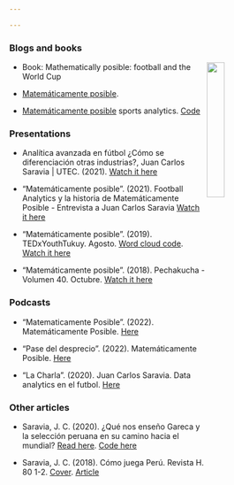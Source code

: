 ```yaml
---

---
```


### **Blogs and books**
[<img src="MAT_POSIBLE_General.png" style="width:25%; margin-right: 20px" align="right">](MAT_POSIBLE_General.png)

- Book: Mathematically posible: football and the World Cup

- [Matemáticamente posible](https://matematicamenteposible.net). 

- [Matemáticamente posible](https://www.facebook.com/matematicamenteposible/) sports analytics. [Code](https://github.com/jsaraviadrago/Mate-posible)


### **Presentations** 

- Analítica avanzada en fútbol ¿Cómo se diferenciación otras industrias?, Juan Carlos Saravia | UTEC. (2021). [Watch it here](https://www.youtube.com/watch?v=POkbGIYscC8&t=1208s) 


- "Matemáticamente posible". (2021). Football Analytics y la historia de Matemáticamente Posible - Entrevista a Juan Carlos Saravia [Watch it here](https://www.youtube.com/watch?v=GpGgB3Ki5FQ) 

- "Matemáticamente posible". (2019). TEDxYouthTukuy. Agosto. [Word cloud code](https://github.com/jsaraviadrago/Mate-posible). [Watch it here](https://www.youtube.com/watch?v=w2bFtUVihrs)

- "Matemáticamente posible". (2018). Pechakucha - Volumen 40. Octubre. [Watch it here](https://www.youtube.com/watch?v=kC85LBaDUZo&feature=youtu.be)

### **Podcasts**

- "Matematicamente Posible". (2022). Matemáticamente Posible. [Here](https://open.spotify.com/show/7C0fPLQoT5uhRlyScgnJEv?si=8c361bad208e4ff3) 

- "Pase del desprecio". (2022). Matemáticamente Posible. [Here](https://open.spotify.com/episode/1zD28oQEBNiIHLnZACexN2?si=6ec8099487684544) 

- "La Charla". (2020). Juan Carlos Saravia. Data analytics en el futbol. [Here](https://open.spotify.com/episode/4Qt25ANwVWdZuJbN8MGaqG?si=6dd7071e6c2f4ddd) 


### **Other articles**

- Saravia, J. C. (2020). ¿Qué nos enseño Gareca y la selección peruana en su camino hacia el mundial? [Read here](https://medium.com/@jsaraviadrago/qué-nos-enseño-gareca-y-la-selección-peruana-en-su-camino-hacia-el-mundial-c849dc50fe1). [Code here](https://github.com/jsaraviadrago/Mate-posible/tree/master/Data%20eliminatorias%202022/Previa%20Eliminatorias%202022)

- Saravia, J. C. (2018). Cómo juega Perú. Revista H. 80 1-2.
[Cover](images/IMG_2809.JPG). [Article](images/Articulo_revista_H.pdf)